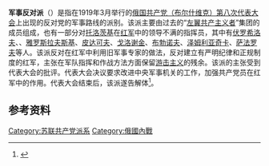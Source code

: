 {{for|朝鲜劳动党的军内反对派|军内反对派}}
'''军事反对派'''（{{lang-ru|Военная оппозиция}}）是指在1919年3月举行的[[俄国共产党（布尔什维克）第八次代表大会|俄国共产党（布尔什维克）第八次代表大会]]上出现的反对党的军事路线的派别。该派主要由过去的“[[左翼共产主义|左翼共产主义者]]”集团的成员组成，也有一部分对[[列夫·达维多维奇·托洛茨基|托洛茨基]]在[[苏联红军|红军]]中的领导不满的指挥员，其中有[[克利缅特·叶夫列莫维奇·伏罗希洛夫|伏罗希洛夫]]、{{link-ru|卡缅斯基|Каменский, Абрам Захарович}}、[[叶梅利扬·米哈伊洛维奇·雅罗斯拉夫斯基|雅罗斯拉夫斯基]]、[[格奥尔基·列昂尼多维奇·皮达可夫|皮达可夫]]、[[菲利普·伊萨耶维奇·戈洛谢金|戈洛谢金]]、[[安德烈·谢尔盖耶维奇·布勃诺夫|布勃诺夫]]、[[罗萨莉娅·萨莫伊洛娃·泽姆利亚奇卡|泽姆利亚奇卡]]、[[格奥尔基·伊万诺维奇·萨法罗夫|萨法罗夫]]等人。该派反对在红军中利用旧军事专家的做法，反对建立有严明纪律和正规制度的红军，主张在军队指挥和作战方法方面保留[[游击战|游击主义]]的残余。该派的主张受到代表大会的批评。代表大会决议要求改进中央军事机关的工作，加强共产党员在红军中的作用。代表大会结束后，该派遂告解体<ref name>{{cite book |author= |title= 新编世界社会主义辞典 |publisher= 上海辞书出版社  |date=1996年12月 |isbn= 9787532603800 }}</ref>。

==参考资料==
{{reflist}}

[[Category:苏联共产党派系|Category:苏联共产党派系]]
[[Category:俄國內戰|Category:俄國內戰]]